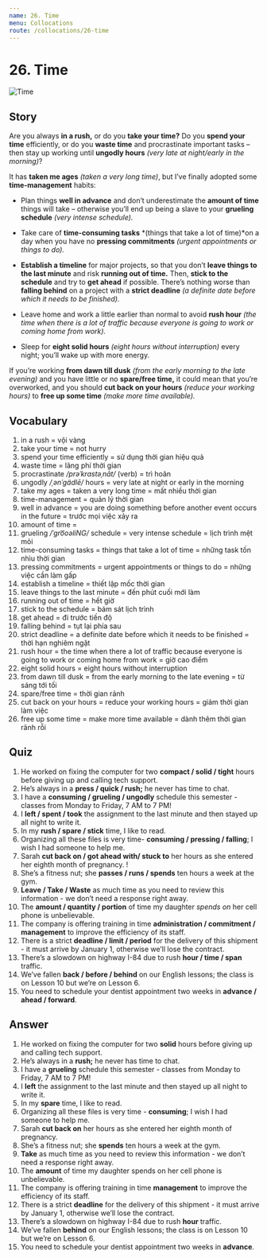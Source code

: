 ```yaml
---
name: 26. Time
menu: Collocations
route: /collocations/26-time
---
```



# 26. Time

<Image src={timeImg} alt="Time" />

## Story

Are you always **in a rush,** or do you **take your time?** Do you **spend your time** efficiently, or do you **waste time** and procrastinate important tasks – then stay up working until **ungodly hours** _(very late at night/early in the morning)_?

It has **taken me ages** _(taken a very long time)_, but I’ve finally adopted some **time-management** habits:

- Plan things **well in advance** and don’t underestimate the **amount of time** things will take – otherwise you’ll end up being a slave to your **grueling schedule** _(very intense schedule)._

- Take care of **time-consuming tasks** *(things that take a lot of time)*on a day when you have no **pressing commitments** _(urgent appointments or things to do)._

- **Establish a timeline** for major projects, so that you don’t **leave things to the last minute** and risk **running out of time.** Then, **stick to the schedule** and try to **get ahead** if possible. There’s nothing worse than **falling behind** on a project with a **strict deadline** _(a definite date before which it needs to be finished)._

- Leave home and work a little earlier than normal to avoid **rush hour** _(the time when there is a lot of traffic because everyone is going to work or coming home from work)._
- Sleep for **eight solid hours** _(eight hours without interruption)_ every night; you’ll wake up with more energy.

If you’re working **from dawn till dusk** _(from the early morning to the late evening)_ and you have little or no **spare/free time,** it could mean that you’re overworked, and you should **cut back on your hours** _(reduce your working hours)_ to **free up some time** _(make more time available)._

## Vocabulary

1. in a rush = vội vàng
2. take your time = not hurry
3. spend your time efficiently = sử dụng thời gian hiệu quả
4. waste time = lãng phí thời gian
5. procrastinate _/prəˈkrastəˌnāt/_ (verb) = trì hoãn
6. ungodly _/ˌənˈgädlē/_ hours = very late at night or early in the morning
7. take my ages = taken a very long time = mất nhiều thời gian
8. time-management = quản lý thời gian
9. well in advance = you are doing something before another event occurs in the future = trước mọi việc xảy ra
10. amount of time =
11. grueling _/ˈgro͞oəliNG/_ schedule = very intense schedule = lịch trình mệt mỏi
12. time-consuming tasks = things that take a lot of time = những task tốn nhìu thời gian
13. pressing commitments = urgent appointments or things to do = những việc cần làm gấp
14. establish a timeline = thiết lập mốc thời gian
15. leave things to the last minute = đến phút cuối mới làm
16. running out of time = hết giờ
17. stick to the schedule = bám sát lịch trình
18. get ahead = đi trước tiến độ
19. falling behind = tụt lại phía sau
20. strict deadline = a definite date before which it needs to be finished = thời hạn nghiêm ngặt
21. rush hour = the time when there a lot of traffic because everyone is going to work or coming home from work = giờ cao điểm
22. eight solid hours = eight hours without interruption
23. from dawn till dusk = from the early morning to the late evening = từ sáng tới tối
24. spare/free time = thời gian rảnh
25. cut back on your hours = reduce your working hours = giảm thời gian làm việc
26. free up some time = make more time available = dành thêm thời gian rãnh rỗi

## Quiz

1. He worked on fixing the computer for two **compact / solid / tight** hours before giving up and calling tech support.
2. He’s always in a **press / quick / rush;** he never has time to chat.
3. I have a **consuming / grueling / ungodly** schedule this semester - classes from Monday to Friday, 7 AM to 7 PM!
4. I **left / spent / took** the assignment to the last minute and then stayed up all night to write it.
5. In my **rush / spare / stick** time, I like to read.
6. Organizing all these files is very time- **consuming / pressing / falling**; I wish I had someone to help me.
7. Sarah **cut back on / got ahead with/ stuck to** her hours as she entered her eighth month of pregnancy. !
8. She’s a fitness nut; she **passes / runs / spends** ten hours a week at the gym.
9. **Leave / Take / Waste** as much time as you need to review this information - we don’t need a response right away.
10. The **amount / quantity / portion** of time my daughter _spends on_ her cell phone is unbelievable.
11. The company is offering training in time **administration / commitment / management** to improve the efficiency of its staff.
12. There is a strict **deadline / limit / period** for the delivery of this shipment - it must arrive by January 1, otherwise we’ll lose the contract.
13. There’s a slowdown on highway I-84 due to rush **hour / time / span** traffic.
14. We’ve fallen **back / before / behind** on our English lessons; the class is on Lesson 10 but we’re on Lesson 6.
15. You need to schedule your dentist appointment two weeks in **advance / ahead / forward**.

## Answer

1. He worked on fixing the computer for two **solid** hours before giving up and calling tech support.
2. He’s always in a **rush;** he never has time to chat.
3. I have a **grueling** schedule this semester - classes from Monday to Friday, 7 AM to 7 PM!
4. I **left** the assignment to the last minute and then stayed up all night to write it.
5. In my **spare** time, I like to read.
6. Organizing all these files is very time - **consuming**; I wish I had someone to help me.
7. Sarah **cut back on** her hours as she entered her eighth month of pregnancy.
8. She’s a fitness nut; she **spends** ten hours a week at the gym.
9. **Take** as much time as you need to review this information - we don’t need a response right away.
10. The **amount** of time my daughter spends on her cell phone is unbelievable.
11. The company is offering training in time **management** to improve the efficiency of its staff.
12. There is a strict **deadline** for the delivery of this shipment - it must arrive by January 1, otherwise we’ll lose the contract.
13. There’s a slowdown on highway I-84 due to rush **hour** traffic.
14. We’ve fallen **behind** on our English lessons; the class is on Lesson 10 but we’re on Lesson 6.
15. You need to schedule your dentist appointment two weeks in **advance**.
